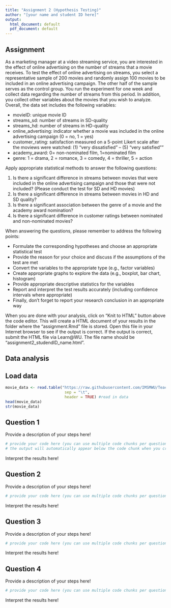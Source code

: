 ```yaml
---
title: "Assignment 2 (Hypothesis Testing)"
author: "[your name and student ID here]"
output:
  html_document: default
  pdf_document: default
---
```


## Assignment

As a marketing manager at a video streaming service, you are interested in the effect of online advertising on the number of streams that a movie receives. To test the effect of online advertising on streams, you select a representative sample of 200 movies and randomly assign 100 movies to be included in an online advertising campaign. The other half of the sample serves as the control group. You run the experiment for one week and collect data regarding the number of streams from this period. In addition, you collect other variables about the movies that you wish to analyze. Overall, the data set includes the following variables:

* movieID: unique movie ID
* streams_sd: number of streams in SD-quality
* streams_hd: number of streams in HD-quality
* online_advertising: indicator whether a movie was included in the online advertising campaign (0 = no, 1 = yes) 
* customer_rating: satisfaction measured on a 5-point Likert scale after the moviews were watched: (1) "very dissatisfied" – (5) "very satisfied""
* academy_award: 0= non-nominated film, 1=nominated film
* genre: 1 = drama, 2 = romance, 3 = comedy, 4 = thriller, 5 = action

Apply appropriate statistical methods to answer the following questions:

1. Is there a significant difference in streams between movies that were included in the online advertising campaign and those that were not included? (Please conduct the test for SD and HD movies)
2. Is there a significant difference in streams between movies in HD and SD quality?
3. Is there a significant association between the genre of a movie and the academy award nomination?
4. Is there a significant difference in customer ratings between nominated and non-nominated movies?

When answering the questions, please remember to address the following points:

* Formulate the corresponding hypotheses and choose an appropriate statistical test
* Provide the reason for your choice and discuss if the assumptions of the test are met 
* Convert the variables to the appropriate type (e.g., factor variables)
* Create appropriate graphs to explore the data (e.g., boxplot, bar chart, histogram)
* Provide appropriate descriptive statistics for the variables
* Report and interpret the test results accurately (including confidence intervals where appropriate)  
* Finally, don't forget to report your research conclusion in an appropriate way

When you are done with your analysis, click on "Knit to HTML" button above the code editor. This will create a HTML document of your results in the folder where the "assignment.Rmd" file is stored. Open this file in your Internet browser to see if the output is correct. If the output is correct, submit the HTML file via Learn\@WU. The file name should be "assignment2_studendID_name.html".

## Data analysis

## Load data

```r
movie_data <- read.table("https://raw.githubusercontent.com/IMSMWU/Teaching/master/MRDA2017/assignment1.2.dat", 
                          sep = "\t", 
                          header = TRUE) #read in data
head(movie_data)
str(movie_data)
```

## Question 1

Provide a description of your steps here!

```r
# provide your code here (you can use multiple code chunks per question if you like)
# the output will automatically appear below the code chunk when you create the html file
```

Interpret the results here!

## Question 2

Provide a description of your steps here!

```r
# provide your code here (you can use multiple code chunks per question if you like)
```

Interpret the results here!

## Question 3

Provide a description of your steps here!

```r
# provide your code here (you can use multiple code chunks per question if you like)
```

Interpret the results here!

## Question 4

Provide a description of your steps here!

```r
# provide your code here (you can use multiple code chunks per question if you like)
```

Interpret the results here!
